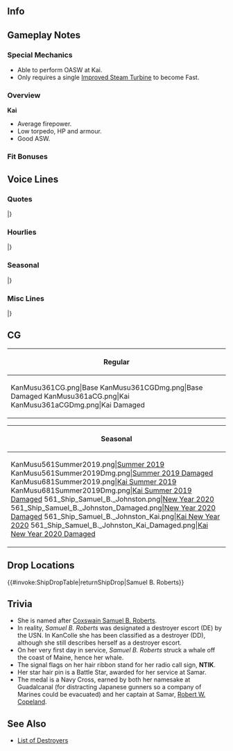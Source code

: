==Info==
{{KanmusuInfo|ID=361}}
{{KanmusuInfo|ID=361a}}

==Gameplay Notes==
===Special Mechanics===
* Able to perform OASW at Kai.
* Only requires a single [[Improved Steam Turbine]] to become Fast.

===Overview===
'''Kai'''
* Average firepower.
* Low torpedo, HP and armour.
* Good ASW.

===Fit Bonuses===
{{:{{BASEPAGENAME}}/Equipment Bonuses}}
{{clear}}

==Voice Lines==
===Quotes===
{{ShipquoteHeader}}
{{ShipquoteKai
|scenario = Introduction
|origin = 私ね、John C. Butler級護衛駆逐艦、Samuel B. Roberts。ね、覚えて！あ、長い？じゃあ、「Sam」でもいいよ？ Nice to meet you!
|translation = I'm John C. Butler-class destroyer escort Samuel B. Roberts! Make sure to remember it! Ah, too long? Then "Sam" is fine, okay? Nice to meet you!
|audio = Samuel_B._Roberts-Intro.mp3
}}
{{ShipquoteKai
|scenario = Introduction
|kai = yes
|origin = John C. Butler級護衛駆逐艦、Samuel B. Roberts、配置につきました！今日も頑張って守っていきます！ Yes!
|translation = John C. Butler-class destroyer escort Samuel B. Roberts, taking up my post! I'll continue to do my best to protect today! Yes!
|audio = Samuel_B._RobertsKai-Intro.mp3
}}
{{ShipquoteKai
|scenario = Library
|origin = 護衛駆逐艦、John C. Butler級、Samuel B. Robertsです。姉妹はもの凄く多いんだ。
船団護衛や対潜哨戒、結構万能なんだよ！で、私はね、TaffyⅢって任務部隊で、護衛空母を守って戦ったんだ。
自分より大きくて強い艦たちと。私のことも覚えておいてね。Thanks！
|translation = I'm John C. Butler-class destroyer escort Samuel B. Roberts. I had a lotta sisters<ref>82 of them were completed.</ref>. We were really multi-purpose: convoy escort, anti-submarine patrols, and more! So, you see, that's why I was fighting to protect the escort carriers as part of Task Unit "Taffy 3". And with ships way bigger and stronger than I was. Be sure to remember me, okay? Thanks!
|audio = Samuel_B._Roberts-Library.mp3
}}
{{ShipquoteKai
|scenario = Secretary 1
|origin = 私呼んだ？何？
|translation = Did you call me? What is it?
|audio = Samuel_B_Roberts-Sec1.mp3
}}
{{ShipquoteKai
|scenario = Secretary 1
|kai = yes
|origin = Samのこと呼んだ？何？
|translation = Did you call me? What is it?
|audio = Samuel_B_RobertsKai-Sec1.mp3
}}
{{ShipquoteKai
|scenario = Secretary 2
|origin = What's wrong? あ、そうなんだ！
|translation = What's wrong? Ah, I see!
|audio = Samuel_B._Roberts-Sec2.mp3
}}
{{ShipquoteKai
|scenario = Secretary 2
|kai = yes
|origin = 提督、what's wrong? あ、そうなの？ Okay!
|translation = Admiral, what's wrong? Ah, that so? Okay!
|audio = Samuel_B._RobertsKai-Sec2.mp3
}}
{{ShipquoteKai
|scenario = Secretary 3
|origin = 何？寂しいの？Okay! 私、相手してあげる。結構頑張っちゃうから、見てて！ふぁー！
|translation = What is it? Are you lonely? Okay! I'll keep you company. I'll do my best, really, just watch! Wahhh!
|audio = Samuel_B._Roberts-Sec3.mp3
}}
{{ShipquoteKai
|scenario = Secretary Idle
|origin = はっ、hi, Gambier Bay! どうしたの？はぁ、そう、そこなら、こここういって、こう！へぇ？仕方ない。私付いていてあげる。ったく、世話焼けるなぁ。いいけど！
|translation = Oh, hi, Gambier Bay! What's the matter? Ah, that? If you want to do that, then do it here like this, and done! Huh? Alright, I guess I'll have to come with you. You sure need help a lot. Not that I mind!
|audio = Samuel_B._Roberts-Idle.mp3
}}
{{ShipquoteKai
|scenario = Secretary Idle
|kai = yes
|origin = あはっ、hi, Gambi! どうしたの？はぁ、そう、そこなら、こここういって、こう！へぇ？仕方ない。私付いていてあげる。ったく、世話焼けるなぁ。いいけど！
|translation = Oh, hi, Gambi! What's the matter? Ah, that? If you want to do that, then do it here like this, and done! Huh? Alright, I guess I'll have to come with you. You sure need help a lot. Not that I mind!
|audio = Samuel_B._RobertsKai-Idle.mp3
}}
{{ShipquoteKai
|scenario = Secretary (Married)
|origin = うーん？疲れた？あぁ、はい、じゃあ．．．ガムでも食べる？はい！あ、要らない？何？What's wrong?仕方ない。ちょっと横になったら？はーい！
|translation = Hmm? Are you tired? Ah, okay, then... would gum be good? Okay! Oh, you don't need it? What? What's wrong? Okay, could you lie down for a sec? Theeere!
|audio = Samuel_B._Roberts-SecMarried.mp3
}}
{{ShipquoteKai
|scenario = Wedding
|origin = へぇ？何、敵！？ど、どこ？何だ、違うのか？びっくりした！どうしたの、提督？はぁ、私？ん、元気だけど．．．変なの。これを？後で？はー？後でいいんだ。いいけど。えヒヒ。Thanks a lot!
|translation = Huh? What, enemies!? W-Where? Oh, it's you? You really surprised me! What's the matter, Admiral? Oh, me? Yeah, I'm fine... you're being weird. You're giving this? Later? Ohh? Later is fine. I think? Ehehe. Thanks a lot!
|audio = Samuel_B._Roberts-Wedding.mp3
}}
{{ShipquoteKai
|scenario = Player's Score
|origin = 情報？大事！取ってあげるね！
|translation = Information? That's important! I'll get it for you, okay?
|audio = Samuel_B._Roberts-PlayerScore.mp3
}}
{{ShipquoteKai
|scenario = Player's Score
|kai = yes
|origin = 情報？本当大事！私が取ってあげる！
|translation = Information? That's really important! I'll go get it for you!
|audio = Samuel_B._RobertsKai-PlayerScore.mp3
}}
{{ShipquoteKai
|scenario = Joining the Fleet
|origin = Samuel B. Roberts, 出ます！さあ、今日もしっかり守ってか！
|translation = Samuel B. Roberts, heading out! Now then, let's hang in there with the escorting today too!
|audio = Samuel_B._Roberts-JoinFleet.mp3
}}
{{ShipquoteKai
|scenario = Joining the Fleet
|kai = yes
|origin = Samuel B. Roberts, 出ます！さあ、今日もしっかりばっちり守ってか！
|translation = Samuel B. Roberts, heading out! Now then, let's hang in there with the escorting perfectly today too!
|audio = Samuel_B._RobertsKai-JoinFleet.mp3
}}
{{ShipquoteKai
|scenario = Equipment 1
|origin = Thanks a lot!
|translation = Thanks a lot!
|audio = Samuel_B._Roberts-Equip1.mp3
}}
{{ShipquoteKai
|scenario = Equipment 2
|origin = あっ、いいね！嬉しいな、これ。
|translation = Ah, nice! I'm glad to have this.
|audio = Samuel_B._Roberts-Equip2.mp3
}}
{{ShipquoteKai
|scenario = Equipment 2
|kai = yes
|origin = あっ、すごいぃ！これ、嬉しいなぁ！
|translation = Ah, great! Now I'm really happy!
|audio = Samuel_B._RobertsKai-Equip2.mp3
}}
{{ShipquoteKai
|scenario = Equipment 3
|origin = Thanks!
|translation = Thanks!
|audio = Samuel_B._Roberts-Equip3.mp3
}}
{{ShipquoteKai
|scenario = Supply
|origin = Thanks! 魚雷もお願い！私、使うから！
|translation = Thanks! Torpedoes too, please! I'll be using them!<ref>During the Battle off Samar, ''Samuel B. Roberts'' made a famous close-range torpedo run on ''[[Choukai]]''.</ref>
|audio = Samuel_B._Roberts-Supply.mp3
}}
{{ShipquoteKai
|scenario = Docking (Minor Damage)
|origin = Sorry! すぐ直すね！
|translation = Sorry! I'll get fixed up right away!
|audio = Samuel_B._Roberts-DockMinor.mp3
}}
{{ShipquoteKai
|scenario = Docking (Major Damage)
|origin = Oh, my bad! ごめん、ちょっと休憩！
|translation = Oh, my bad! Sorry, I'll be on leave for a bit!
|audio = Samuel_B._Roberts-DockMajor.mp3
}}
{{ShipquoteKai
|scenario = Construction
|origin = 出来た！Complete!
|translation = Done! It's complete!
|audio = Samuel_B._Roberts-Construction.mp3
}}
{{ShipquoteKai
|scenario = Returning from Sortie
|origin = 作戦完了！Complete!
|translation = Operation finished! It's complete!
|audio = Samuel_B._Roberts-SortieReturn.mp3
}}
{{ShipquoteKai
|scenario = Starting a Sortie
|origin = Taffy 3, weigh anchor! 私、先頭でいい？
|translation = Taffy 3, weigh anchor! Mind if I take point?
|audio = Samuel_B._Roberts-Sortie.mp3
}}
{{ShipquoteKai
|scenario = Starting a Sortie
|kai = yes
|origin = はい！Taffy 3, 護衛を任せてください！
|translation = Roger! Taffy 3, leave the escorting to me!
|audio = Samuel_B._RobertsKai-Sortie.mp3
}}
{{ShipquoteKai
|scenario = Starting a Battle
|origin = Target in sight! いよいよか？頑張る！
|translation = Target in sight! Is it finally time? I'll do my best!
|audio = Samuel_B._Roberts-BattleStart.mp3
}}
{{ShipquoteKai
|scenario = Attack
|origin = Fire!
|translation = Fire!
|audio = Samuel_B._Roberts-Attack.mp3
}}
{{ShipquoteKai
|scenario = Night Battle Attack 
|origin = 守りきるよ！
|translation = I'll protect to the end!
|audio = Samuel_B._Roberts-NightAttack.mp3
}}
{{ShipquoteKai
|scenario = Night Battle Attack
|kai = yes 
|origin = まあ、巡洋艦のように．．．足りない！まるで戦艦のように、頑張ります！
|translation = Well, if I fight like a heavy cruiser... no, that's not enough! I'll fight as hard as a battleship!<ref>''Samuel B. Roberts'' is known as "the destroyer escort that fought like a battleship".</ref>
|audio = Samuel_B._RobertsKai-NightAttack.mp3
}}
{{ShipquoteKai
|scenario = Night Battle
|origin = 突っ込みますから！いいですか！
|translation = We're charging in! That's fine, right!?
|audio = Samuel_B._Roberts-NightBattle.mp3
}}
{{ShipquoteKai
|scenario = Night Battle
|kai = yes
|origin = 魚雷戦準備！突っ込みますから！いいですか！
|translation = Prepare to fire torpedoes! We're charging in! That's fine, right!?
|audio = Samuel_B._RobertsKai-NightBattle.mp3
}}
{{ShipquoteKai
|scenario = MVP
|origin = へぇ？私？そ、そうか！またやちゃった？まあ、でも嬉しいかな、褒められるの。Thanks!
|translation = Eh? Me? I, I see! I did it again? But I guess being praised does make me glad. Thanks!
|audio = Samuel_B._Roberts-MVP.mp3
}}
{{ShipquoteKai
|scenario = Minor Damage 1
|origin = はぁ！このっ！
|translation = Ahh! You-!
|audio = Samuel_B._Roberts-MinorDmg1.mp3
}}
{{ShipquoteKai
|scenario = Minor Damage 2
|origin = まぁ、負けるか！
|translation = L-Like I can lose here!
|audio = Samuel_B._Roberts-MinorDmg2.mp3
}}
{{ShipquoteKai
|scenario = Major Damage
|origin = あー！ま、まだ行けるの！もう一撃！
|translation = Ahhhh! I, I can keep going! One more shot!
|audio = Samuel_B._Roberts-MajorDmg.mp3
}}
{{ShipquoteKai
|scenario = Sunk
|origin = こんなに撃たれたら、私．．．痛いし、冷たい．．．皆、提督．．．bye... bye...
|translation = Getting shot this much, I... it hurts. it's so cold... everyone, Admiral... bye... bye...
|audio = Samuel_B._Roberts-Sunk.mp3
}}
|} <references/>

{{clear}}

===Hourlies===
{{ShipquoteHeader | type = hourly}}
{{ShipquoteKai
|scenario = 00:00 
|origin = 今日は私、サムがやってあげます！秘書艦yeoman、大丈夫です！任せてください！こう見えても．．．ひゃ！No problemです．．．ほぉ、ほら！
|translation = Sam'll be doing it today! Secretary ship yeoman<ref>An enlistee who performs administrative and clerical work.</ref>, ready to go! Leave it to me! Even if I look like this...<ref>Presumably referring to her size.</ref> hya! No problem... o-okay!?
|audio = Samuel_B._RobertsKai-00.mp3
}}
{{ShipquoteKai
|scenario = 01:00 
|origin = It is one now. えっと、この資料はここで．．．あぁ、眠っ．．．
|translation = It is one now. Uhm, these documents go here... ahh, so sleepy...
|audio = Samuel_B._RobertsKai-01.mp3
}}
{{ShipquoteKai
|scenario = 02:00 
|origin = It is two now. 提督、眠くないですか？そう？
|translation = It is two now. Aren't you sleepy, Admiral? Really?
|audio = Samuel_B._RobertsKai-02.mp3
}}
{{ShipquoteKai
|scenario = 03:00 
|origin = It is three now. Coffee飲みます？あぁ、thanks. 提督、これ、甘くて美味しい。
|translation = It is three now. Can I have some coffee? Ah, thanks. Admiral, this, it's delicious and sweet.
|audio = Samuel_B._RobertsKai-03.mp3
}}
{{ShipquoteKai
|scenario = 04:00 
|origin = It's four now. あぁー。もうすぐ朝ですね。あぁー
|translation = It's four now. Yaaawn. It's almost morning, right? Yaaawn.
|audio = Samuel_B._RobertsKai-04.mp3
}}
{{ShipquoteKai
|scenario = 05:00 
|origin = Good morning, 提督！It's five now! 朝になっちゃいました！
|translation = Good morning, Admiral! It's five now! Morning's here!
|audio = Samuel_B._RobertsKai-05.mp3
}}
{{ShipquoteKai
|scenario = 06:00 
|origin = It is six now. 朝の一杯はもちろん、熱いcoffeeですよね！私が．．．はぁ、はぁぁ！No, no problem!
|translation = It is six now. There's nothing like a cup of hot coffee in the morning. I- ah, ahhh! No, no problem!
|audio = Samuel_B._RobertsKai-06.mp3
}}
{{ShipquoteKai
|scenario = 07:00 
|origin = It is seven now. Morningはサム特性scrambled eggsとbacon! はい、もちろん熱いcoffeeもう！さあ、食べて食べて！
|translation = It is seven now. This morning we'll have Sam's special scrambled eggs and bacon! Yes, there's hot coffee too, of course! Now, dig in, dig in!
|audio = Samuel_B._RobertsKai-07.mp3
}}
{{ShipquoteKai
|scenario = 08:00 
|origin = It is eight now. 提督、finished? Coffeeのお代わりは？あっ、はい。はぁ！
|translation = It is eight now. Admiral, are you finished? Would you like more coffee? Ah, okay. Ahh!
|audio = Samuel_B._RobertsKai-08.mp3
}}
{{ShipquoteKai
|scenario = 09:00 
|origin = It is nine now. だ、大丈夫、問題ないから。No problem.
|translation = It is nine now. I, I'm fine, don't worry. No problem.
|audio = Samuel_B._RobertsKai-09.mp3
}}
{{ShipquoteKai
|scenario = 10:00 
|origin = It is ten now. さて、演習？はい、任せてください！はっ、はあ！
|translation = It is ten now. Now then, Exercises? Okay, leave it to me! Ah, ahhh!
|audio = Samuel_B._RobertsKai-10.mp3
}}
{{ShipquoteKai
|scenario = 11:00 
|origin = It is eleven now. なんか、頑張ったらお腹すきました。ランチ、ちょっと早く？あ、ダメ？
|translation = It is eleven now. I guess I got hungry from trying so hard. Could we have lunch a little earlier? We can't?
|audio = Samuel_B._RobertsKai-11.mp3
}}
{{ShipquoteKai
|scenario = 12:00 
|origin = It is noon. Lunch time! さぁ、まずはcoffeeですね？お持ちしまあー
|translation = It is noon. Lunch time! Alright, coffee first, right? I brought sooooooo-
|audio = Samuel_B._RobertsKai-12.mp3
}}
{{ShipquoteKai
|scenario = 13:00 
|origin = It is one now. だ、大丈夫。すべてno problemです。もちろん！
|translation = It is one now. I, I'm fine. No problems at all. Of course!
|audio = Samuel_B._RobertsKai-13.mp3
}}
{{ShipquoteKai
|scenario = 14:00 
|origin = It is two- あ、hi, Gambi! Gambier Bay! What's up? あ、そうなんだ！私も私も！えひひ。
|translation = It is two- ah, hi, Gambi! Gambier Bay! What's up? Ah, really? Me too, me too! Ehehe.
|audio = Samuel_B._RobertsKai-14.mp3
}}
{{ShipquoteKai
|scenario = 15:00 
|origin = It is three now. ちょっとお腹すくない？あ、そう、そうだね．．．
|translation = It is three now. Aren't you a little hungry? Ah, right, yeah...
|audio = Samuel_B._RobertsKai-15.mp3
}}
{{ShipquoteKai
|scenario = 16:00 
|origin = It is four now. って、ああ！鳥海！Hey!　あ、うん、そう、今わそうなの。よろしくね。あ、thanks!
|translation = It is four now. Ah, wait! Choukai! Hey! Ah, mhm, yeah, that's how it is now. I'm counting on you. Ah, thanks!
|audio = Samuel_B._RobertsKai-16.mp3
}}
{{ShipquoteKai
|scenario = 17:00 
|origin = It is five now. 見て見て！ほら、水平線の．．．ね？奇麗！いいよね、うん！
|translation = It is fine now. Look, look! See, on the horizon... right? Beautiful! This is great, yeah!
|audio = Samuel_B._RobertsKai-17.mp3
}}
{{ShipquoteKai
|scenario = 18:00 
|origin = It is six now. さぁ、夜ご飯！へっ？ 外食？いいよ！私作ってやるから。簡単なのでいいよね？ハンバーグとかどう？
|translation = It is six now. Time for dinner! Huh? Eating out? Don't worry, I'll cook. Something simple is fine, right? Like a hamburger?
|audio = Samuel_B._RobertsKai-18.mp3
}}
{{ShipquoteKai
|scenario = 19:00 
|origin = It is seven now. さぁ、食べて！サム風特性ハンバーグディナー、召し上がれ！飲み物はcoffeeでいい？へぇ？Beer!?
|translation = It is seven now. Time to eat! Sam-style special hamburger dinner - eat up! Would you like some coffee? 
|audio = Samuel_B._RobertsKai-19.mp3
}}
{{ShipquoteKai
|scenario = 20:00 
|origin = It is eight now. って、なんかすごいうるさくない？水雷戦隊？どこの？私、ちょっと文句いってきていい？あ、そう？じゃあ、行ってくる！
|translation = It is eight now. Wow, what's with all the noise? Torpedo squadrons? From where? Can I go complain a bit? Ah, really? Okay, I'll be right back!
|audio = Samuel_B._RobertsKai-20.mp3
}}
{{ShipquoteKai
|scenario = 21:00 
|origin = It is nine now. 危なかった～！なんか取り込まれるところだった。いや、私、護衛や哨戒だから、基本は、夜戦じゃなくて！
|translation = It is nine now. Whew, that was close! Felt like I was about to get sucked in with them. It's just, I'm for escorting and patrolling and stuff, not night battles!
|audio = Samuel_B._RobertsKai-21.mp3
}}
{{ShipquoteKai
|scenario = 22:00 
|origin = It is ten now. なんか今日も一日ぐったり疲れました。ですが、明日も頑張って守っていきましょう！私も頑張ります！
|translation = It is ten now. Feels kinda like I've been busy all day. But let's continue to work hard to protect tomorrow too! I'll do my best as well!
|audio = Samuel_B._RobertsKai-22.mp3
}}
{{ShipquoteKai
|scenario = 23:00 
|origin = It is eleven now. 一日大変疲れ様でした！休める時に、休んでおいてくださいね！明日も頑張りましょう！
|translation = It is eleven now. Thanks for all your hard work today! Make sure to rest when you get the chance! Let's work hard again tomorrow!
|audio = Samuel_B._RobertsKai-23.mp3
}}
|} <references/>

{{clear}}

===Seasonal===
{{SeasonalHeaderOld}}
{{SeasonalQuote
|scenario = [[Seasonal/Fifth_Anniversary|5th Anniversary]]
|origin = Congratulations! 5th Anniversary!
|translation =	Congratulations! 5th Anniversary!
|audio = Samuel_B._Roberts_5th_Anniversary_Sec1.mp3
|notes = 
}}
{{SeasonalQuote
|scenario = [[Seasonal/Rainy_Season_2018|Rainy Season 2018]]
|origin = あぁ…これが「ツーユー」って季節ね？聞いていた、聞いていた！私もいいumbrella買いに行こうっと。あぁ、大和のはいいな！
|translation =	Aaah… So this is that season called “Tsuyuu”? I’ve heard all about it! I want to go buy a nice umbrella too. Ah, Yamato’s is nice!
|audio = Samuel_B._Roberts _Rainy_Season_2018_Sec1.mp3
|notes = 
}}
{{SeasonalQuote
|scenario = [[Seasonal/Summer_2018|Summer 2018]]
|origin = えぇ、何が「On Ice」なの？氷がどうしたって？えぇ、何？この艦隊運動どういうこと？
|translation =	Eh, what's "On Ice"? What's this about ice? Eh, what? What kind of fleet mobilisation is this?
|audio = Samuel_B._Roberts_Summer_2018_Sec1.mp3
|notes = 
}}
{{SeasonalQuote
|scenario = [[Seasonal/Saury_2018|Saury 2018]]
|origin = 秋刀魚？秋刀魚祭り！うん、私も頑張る！取るぞ！武器はHedgehogでいい？…えぇ、それはだめ？そ、そうなの？
|translation =	Saury? A Saury Festival! Yup, I'll work hard too! Off I go! Can I use a Hedgehog? ...Eh, I can't? Re-really?
|audio = Samuel_B_Roberts_Sec1_Saury_2018.mp3
|notes = 
}}
{{SeasonalQuote
|scenario = [[Seasonal/Late_Autumn_2018|Late Autumn 2018]]
|origin = まあ、秋はちょっとなんって言うの…こう体が燃えてからっと言うか…何っていうか……えぇ、お芋食って落ち着け？…あぁ、はい！はむ…ん…はむ…ん…美味しいです。
|translation =	Well, autumn is a bit you know... My body just feels so restless... How do I say it... Eh, have a sweet potato and calm down? ...Ah, yes! *nom*...*nom*...*nom*...*nom*... It's delicious.
|audio = Samuel_B._Roberts_Late_Autumn_2018_Sec1.mp3
|notes = 
}}
{{SeasonalQuote
|scenario = [[Seasonal/Christmas_2018|Christmas 2018]]
|origin = Merry Christmas! John, これ美味しい！やっぱ七面鳥だよね！うん、うん！……えぇ、Gamby、何？…後ろ？あぁ、上？…うわぁ！！
|translation =	Merry Christmas! John, this is delicious! It's gotta be turkey alright! Yep, yep! ...Eh, Gamby, what is it? ...Behind me? Ah, above me? ...WHOAA!!
|audio = Samuel_B._Roberts_Christmas_2018_Sec1.mp3
|notes = 
}}
{{SeasonalQuote
|scenario = [[Seasonal/New_Year_2019|New Years 2019]]
|origin = Happy New Year!今年もSamはよろしくね。ちゃんと守ってあげるから！
|translation =	Happy New Year! Look after me this year too. I'll be sure to protect you well!
|audio = Samuel_B._Roberts_New_Year_2019_Sec1.mp3
|notes = 
}}
{{SeasonalQuote
|scenario = [[Seasonal/Setsubun_2019|Setsubun 2019]]
|origin = えぇ？セッツブウン？ブウンってなに、ブウンって？……この豆セット、こう掴んで、こう投げるっと？あぁ、金剛、行くよ！セッツーブウン！はぁ？
|translation =	Eh? Setsubuun? What is "buun" supposed to mean? ...Take this set of beans, hold it like this, and throw it like that? Ah, Kongou, here I come! SettsuuuuBUUUN! Huh?
|audio = Samuel_B._Roberts_Setsubun_2019_Sec1.mp3
|notes = 
}}
{{SeasonalQuote
|scenario = [[Seasonal/Valentine%27s_Day_2019|Valentine's Day 2019]]
|origin = うひひ、Sam特製coffee風味チョコ。提督、大事に食べてね。はい、どうぞ！うひひ。
|translation =	Uhihi, it's my special coffee-flavoured chocolate. Admiral, make sure you savour it. Here, help yourself! Uhihi.
|audio = Samuel_B._Roberts_Valentines_2019_Sec1.mp3
|notes = 
}}
{{SeasonalQuote
|scenario = [[Seasonal/White_Day_2019|White Day 2019]]
|origin = えぇ、これ…チョコのお返し？Thanks！あぁ、美味しい。いいね、こういうの。えへへぇ。
|translation =	Eh, this... is in return for the chocolates? Thanks! Ah, it's delicious. This is great. Ehehe.
|audio = Samuel_B._Roberts_White_Day_2019_Sec1.mp3
|notes = 
}}
{{SeasonalQuote
|scenario = [[Seasonal/Coming_of_Spring_2019|Coming of Spring 2019]]
|origin = 春だ！春はやっぱ、なんか好き。私がデビューした季節でもあるし。えぇ、Taffy 3でparty？オハナミ？OK、行く！
|translation =	It's spring! I definitely kinda like spring. It was the season that I debuted after all. Eh, a Taffy 3 party? Ohanami? Ok, I'll come along!
|audio = Samuel_B._Roberts_Spring_2019_Sec1.mp3
|notes = 
}}
{{SeasonalQuote
|scenario = [[Seasonal/Summer_2019|Summer 2019]]
|origin = 今年も暑くなってきた。みんな…あぁ、なるほど。Swimsuits.
|translation =	It's getting hot again this year. Everyone... Ah, I see. Swimsuits.
|audio = Samuel_B._Roberts_Summer_2019_Sec2.mp3
|notes = Secretary 2
}}
{{SeasonalQuote
|scenario = [[Seasonal/Summer_2019|Summer 2019]]
|origin = 買っちゃえましたよ。Swimsuit!ど、どうかな？おかしくはない？そう！？No problem?
|translation =	I bought one. A swimsuit! H-how do I look? I don't look strange? Really!? No problems?
|audio = Samuel_B._Roberts_Summer_2019_Sec3.mp3
|notes = Secretary 3
}}
{{SeasonalQuote
|scenario = [[Seasonal/Seventh_Anniversary|7th Anniversary]]
|origin = Congratulations, 7th Anniversary. Yay!
|translation =	Congratulations on the 7th Anniversary. Yay!
|audio = Samuel_B._Roberts_7th_Anniversary_Secretary_2.mp3
|notes = Secretary 2
}}
{{SeasonalQuote
|scenario = [[Seasonal/Eighth_Anniversary|8th Anniversary]]
|origin = Congratulations! すごい！8th Anniversary.
|translation =	Congratulations! Amazing! It's the 8th Anniversary.
|audio = Samuel_B._Roberts_8th Anniversary_Secretary_1.mp3
|notes = 
}}
|}<references/>

{{clear}}

===Misc Lines===
{{SeasonalHeaderOld}}
{{SeasonalQuote
|scenario = [[Early_Fall_2018_Event|Early Fall 2018 Event]]
|origin = 突っ込め！Fire!
|translation =	Attack! Fire!
|audio = SamuelB.RobertsKai-Friend_Fleet_1.mp3
|notes = Friend Fleet Line
}}
|}<references/>

{{clear}}

==CG==
{| class="mw-collapsible mw-collapsed wikitable" style="width: 100%;"
!Regular
|-
|<gallery>
KanMusu361CG.png|Base
KanMusu361CGDmg.png|Base Damaged
KanMusu361aCG.png|Kai
KanMusu361aCGDmg.png|Kai Damaged
</gallery>
|}

{| class="mw-collapsible mw-collapsed wikitable" style="width: 100%;"
!Seasonal
|-
|<gallery>
KanMusu561Summer2019.png|[[Seasonal/Summer_2019|Summer 2019]]
KanMusu561Summer2019Dmg.png|[[Seasonal/Summer_2019|Summer 2019 Damaged]]
KanMusu681Summer2019.png|[[Seasonal/Summer_2019|Kai Summer 2019]]
KanMusu681Summer2019Dmg.png|[[Seasonal/Summer_2019|Kai Summer 2019 Damaged]]
561_Ship_Samuel_B._Johnston.png|[[Seasonal/New_Year_2020|New Year 2020]]
561_Ship_Samuel_B._Johnston_Damaged.png|[[Seasonal/New_Year_2020|New Year 2020 Damaged]]
561_Ship_Samuel_B._Johnston_Kai.png|[[Seasonal/New_Year_2020|Kai New Year 2020]]
561_Ship_Samuel_B._Johnston_Kai_Damaged.png|[[Seasonal/New_Year_2020|Kai New Year 2020 Damaged]]
</gallery>
|}

== Drop Locations ==
{{#invoke:ShipDropTable|returnShipDrop|Samuel B. Roberts}}

==Trivia==
* She is named after [https://en.wikipedia.org/wiki/Samuel_B._Roberts Coxswain Samuel B. Roberts].
* In reality, ''Samuel B. Roberts'' was designated a destroyer escort (DE) by the USN. In KanColle she has been classified as a destroyer (DD), although she still describes herself as a destroyer escort.
* On her very first day in service, ''Samuel B. Roberts'' struck a whale off the coast of Maine, hence her whale.
* The signal flags on her hair ribbon stand for her radio call sign, '''NTIK'''.
* Her star hair pin is a Battle Star, awarded for her service at Samar.
* The medal is a Navy Cross, earned by both her namesake at Guadalcanal (for distracting Japanese gunners so a company of Marines could be evacuated) and her captain at Samar, [[wikipedia:Robert_W._Copeland|Robert W. Copeland]].

==See Also==
* [[EliteDD|List of Destroyers]]
{{Shiplist}}